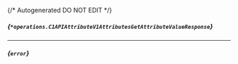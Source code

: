 {/* Autogenerated DO NOT EDIT  */}

##### *{`*operations.C1APIAttributeV1AttributesGetAttributeValueResponse`}*

<Collapsible defaultOpen openLabel={Labels.showProperties} closeLabel={Labels.hideProperties}>
  <C1APIAttributeV1AttributesGetAttributeValueResponse />
</Collapsible>


---
##### *{`error`}*


